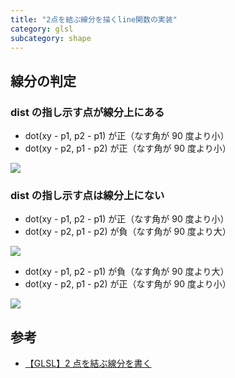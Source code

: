 ```yaml
---
title: "2点を結ぶ線分を描くline関数の実装"
category: glsl
subcategory: shape
---
```



<Canvas />

## 線分の判定

### dist の指し示す点が線分上にある

- dot(xy - p1, p2 - p1) が正（なす角が 90 度より小）
- dot(xy - p2, p1 - p2) が正（なす角が 90 度より小）

![](/webgl-practice-ground/articles/draw-line-glsl/dot-p-times-p.svg)

### dist の指し示す点は線分上にない

- dot(xy - p1, p2 - p1) が正（なす角が 90 度より小）
- dot(xy - p2, p1 - p2) が負（なす角が 90 度より大）

![](/webgl-practice-ground/articles/draw-line-glsl/dot-p-times-n.svg)

- dot(xy - p1, p2 - p1) が負（なす角が 90 度より大）
- dot(xy - p2, p1 - p2) が正（なす角が 90 度より小）

![](/webgl-practice-ground/articles/draw-line-glsl/dot-n-times-p.svg)

## 参考

- [【GLSL】2 点を結ぶ線分を書く](https://blog.narumium.net/2020/09/12/%E3%80%90glsl%E3%80%912%E7%82%B9%E3%82%92%E7%B5%90%E3%81%B6%E7%B7%9A%E5%88%86%E3%82%92%E6%9B%B8%E3%81%8F/)
